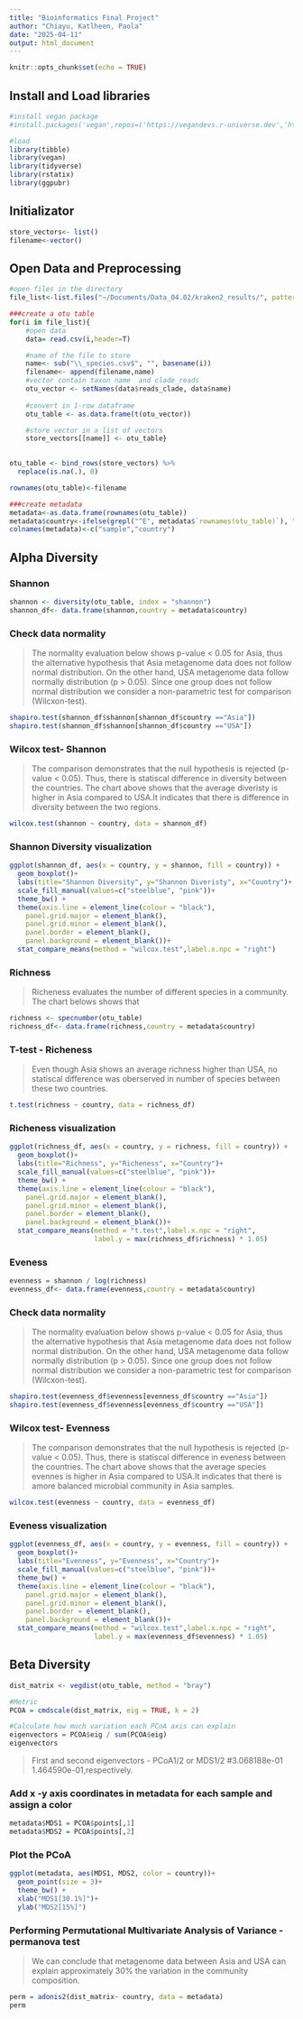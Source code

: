 ```yaml
---
title: "Bioinformatics Final Project"
author: "Chiayu, Katlheen, Paola"
date: "2025-04-11"
output: html_document
---
```


```r
knitr::opts_chunk$set(echo = TRUE)
```

## Install and Load libraries

```r
#install vegan package 
#install.packages('vegan',repos=('https://vegandevs.r-universe.dev','https://cloud.r-project.org'))

#load
library(tibble)
library(vegan)
library(tidyverse)
library(rstatix)
library(ggpubr)


```

## Initializator

```r
 
store_vectors<- list()
filename<-vector()
```
## Open Data and Preprocessing
```r
 
#open files in the directory
file_list<-list.files("~/Documents/Data_04.02/kraken2_results/", pattern = "\\.csv$", full.names = TRUE)

###create a otu table
for(i in file_list){
    #open data
    data= read.csv(i,header=T)

    #name of the file to store
    name<- sub("\\_species.csv$", "", basename(i))
    filename<- append(filename,name)
    #vector contain taxon name  and clade_reads
    otu_vector <- setNames(data$reads_clade, data$name)
    
    #convert in 1-row dataframe
    otu_table <- as.data.frame(t(otu_vector))

    #store vector in a list of vectors
    store_vectors[[name]] <- otu_table}
    

otu_table <- bind_rows(store_vectors) %>%
  replace(is.na(.), 0)

rownames(otu_table)<-filename

###create metadata
metadata<-as.data.frame(rownames(otu_table))
metadata$country<-ifelse(grepl("^E", metadata$`rownames(otu_table)`), "USA", "Asia")
colnames(metadata)<-c("sample","country")

```
## Alpha Diversity

### Shannon
```r
shannon <- diversity(otu_table, index = "shannon")
shannon_df<- data.frame(shannon,country = metadata$country)
```

### Check data normality

> The normality evaluation below shows p-value < 0.05 for Asia, thus the alternative hypothesis that Asia metagenome data does not follow normal distribution. On the other hand,
USA metagenome data follow normally distribution (p > 0.05). Since one group does not follow normal distribution we consider a non-parametric test for comparison (Wilcxon-test).

```r
shapiro.test(shannon_df$shannon[shannon_df$country =="Asia"])
shapiro.test(shannon_df$shannon[shannon_df$country =="USA"])


```

### Wilcox test- Shannon

>The comparison demonstrates that the null hypothesis is rejected (p-value < 0.05). Thus, there is statiscal difference in diversity between the countries. The chart above shows that the average diveristy is higher in Asia compared to USA.It indicates that there is difference in diversity between the two regions.

```r
wilcox.test(shannon ~ country, data = shannon_df)
```

### Shannon Diversity visualization
```r
ggplot(shannon_df, aes(x = country, y = shannon, fill = country)) +
  geom_boxplot()+
  labs(title="Shannon Diversity", y="Shannon Diveristy", x="Country")+
  scale_fill_manual(values=c("steelblue", "pink"))+
  theme_bw() +
  theme(axis.line = element_line(colour = "black"),
    panel.grid.major = element_blank(),
    panel.grid.minor = element_blank(),
    panel.border = element_blank(),
    panel.background = element_blank())+
  stat_compare_means(method = "wilcox.test",label.x.npc = "right")
```

### Richness

> Richeness evaluates the number of different species in a community. The chart belows shows that 

```r
richness <- specnumber(otu_table)
richness_df<- data.frame(richness,country = metadata$country)
```


### T-test - Richeness

> Even though Asia shows an average richness higher than USA,  no statiscal difference was oberserved in number of species between these two countries.

```r
t.test(richness ~ country, data = richness_df)
```

### Richeness visualization
```r
ggplot(richness_df, aes(x = country, y = richness, fill = country)) +
  geom_boxplot()+
  labs(title="Richness", y="Richeness", x="Country")+
  scale_fill_manual(values=c("steelblue", "pink"))+
  theme_bw() +
  theme(axis.line = element_line(colour = "black"),
    panel.grid.major = element_blank(),
    panel.grid.minor = element_blank(),
    panel.border = element_blank(),
    panel.background = element_blank())+
  stat_compare_means(method = "t.test",label.x.npc = "right",
                     label.y = max(richness_df$richness) * 1.05)
```

### Eveness
```r
evenness = shannon / log(richness)
evenness_df<- data.frame(evenness,country = metadata$country)

```

### Check data normality

> The normality evaluation below shows p-value < 0.05 for Asia, thus the alternative hypothesis that Asia metagenome data does not follow normal distribution. On the other hand,
USA metagenome data follow normally distribution (p > 0.05). Since one group does not follow normal distribution we consider a non-parametric test for comparison (Wilcxon-test).

```r
shapiro.test(evenness_df$evenness[evenness_df$country =="Asia"])
shapiro.test(evenness_df$evenness[evenness_df$country =="USA"])

```

### Wilcox test- Evenness

> The comparison demonstrates that the null hypothesis is rejected (p-value < 0.05). Thus, there is statiscal difference in eveness between the countries. The chart above shows that the average species evennes is higher in Asia compared to USA.It indicates that there is amore balanced microbial community in Asia samples.

```r
wilcox.test(evenness ~ country, data = evenness_df)
```

### Eveness visualization
```r
ggplot(evenness_df, aes(x = country, y = evenness, fill = country)) +
  geom_boxplot()+
  labs(title="Evenness", y="Evenness", x="Country")+
  scale_fill_manual(values=c("steelblue", "pink"))+
  theme_bw() +
  theme(axis.line = element_line(colour = "black"),
    panel.grid.major = element_blank(),
    panel.grid.minor = element_blank(),
    panel.border = element_blank(),
    panel.background = element_blank())+
  stat_compare_means(method = "wilcox.test",label.x.npc = "right",
                     label.y = max(evenness_df$evenness) * 1.05)
```

## Beta Diversity
```r
dist_matrix <- vegdist(otu_table, method = "bray")

#Metric
PCOA = cmdscale(dist_matrix, eig = TRUE, k = 2)

#Calculate how much variation each PCoA axis can explain
eigenvectors = PCOA$eig / sum(PCOA$eig)
eigenvectors
```
>First and second eigenvectors - PCoA1/2 or MDS1/2 #3.068188e-01  1.464590e-01,respectively.

### Add x -y axis coordinates in metadata for each sample and assign a color 
```r
metadata$MDS1 = PCOA$points[,1]
metadata$MDS2 = PCOA$points[,2]
```

### Plot the PCoA
```r
ggplot(metadata, aes(MDS1, MDS2, color = country))+
  geom_point(size = 3)+
  theme_bw() + 
  xlab("MDS1[30.1%]")+
  ylab("MDS2[15%]")
```

### Performing  Permutational Multivariate Analysis of Variance - permanova test

>We can conclude that metagenome data between Asia and USA can explain approximately 30% the variation in the community composition.

```r
perm = adonis2(dist_matrix~ country, data = metadata)
perm
```